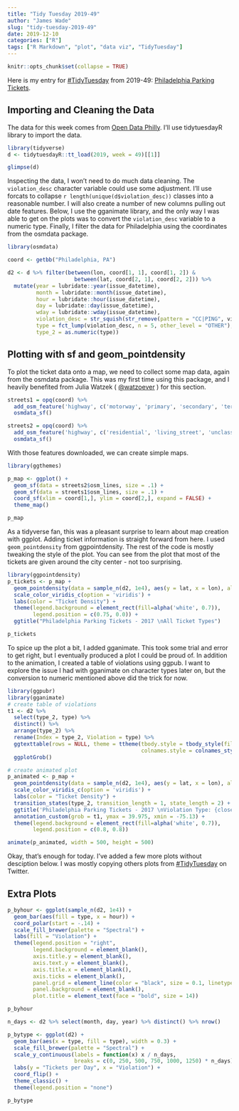 ```yaml
---
title: "Tidy Tuesday 2019-49"
author: "James Wade"
slug: "tidy-tuesday-2019-49"
date: 2019-12-10
categories: ["R"]
tags: ["R Markdown", "plot", "data viz", "TidyTuesday"]
---
```


```r
knitr::opts_chunk$set(collapse = TRUE)
```

Here is my entry for [#TidyTuesday](https://github.com/rfordatascience/tidytuesday) from 2019-49: [Philadelphia Parking Tickets](https://github.com/rfordatascience/tidytuesday/tree/master/data/2019/2019-12-03).

## Importing and Cleaning the Data

The data for this week comes from [Open Data Philly](https://www.opendataphilly.org/dataset/parking-violations). I'll use tidytuesdayR library to import the data.

```r
library(tidyverse)
d <- tidytuesdayR::tt_load(2019, week = 49)[[1]]

glimpse(d)
```

Inspecting the data, I won't need to do much data cleaning. The `violation_desc` character variable could use some adjustment. I'll use forcats to collapse `r length(unique(d$violation_desc))` classes into a reasonable number. I will also create a number of new columns pulling out date features. Below, I use the gganimate library, and the only way I was able to get on the plots was to convert the `violation_desc` variable to a numeric type. Finally, I filter the data for Philadelphia using the coordinates from the osmdata package.

```r
library(osmdata)

coord <- getbb("Philadelphia, PA")

d2 <- d %>% filter(between(lon, coord[1, 1], coord[1, 2]) & 
                     between(lat, coord[2, 1], coord[2, 2])) %>% 
  mutate(year = lubridate::year(issue_datetime),
         month = lubridate::month(issue_datetime),
         hour = lubridate::hour(issue_datetime),
         day = lubridate::day(issue_datetime),
         wday = lubridate::wday(issue_datetime),
         violation_desc = str_squish(str_remove(pattern = "CC|PING", violation_desc)),
         type = fct_lump(violation_desc, n = 5, other_level = "OTHER"),
         type_2 = as.numeric(type))
```

## Plotting with sf and geom_pointdensity

To plot the ticket data onto a map, we need to collect some map data, again from the osmdata package. This was my first time using this package, and I heavily benefited from Julia Watzek ( [@watzoever](https://twitter.com/watzoever) ) for this section.

```r
streets1 = opq(coord) %>% 
  add_osm_feature('highway', c('motorway', 'primary', 'secondary', 'tertiary')) %>% 
  osmdata_sf()

streets2 = opq(coord) %>% 
  add_osm_feature('highway', c('residential', 'living_street', 'unclassified', 'service', 'foodway')) %>% 
  osmdata_sf()
```

With those features downloaded, we can create simple maps.

```r
library(ggthemes)

p_map <- ggplot() + 
  geom_sf(data = streets2$osm_lines, size = .1) +
  geom_sf(data = streets1$osm_lines, size = .1) +
  coord_sf(xlim = coord[1,], ylim = coord[2,], expand = FALSE) +
  theme_map()

p_map
```

As a tidyverse fan, this was a pleasant surprise to learn about map creation with ggplot. Adding ticket information is straight forward from here. I used `geom_pointdensity` from ggpointdensity. The rest of the code is mostly tweaking the style of the plot. You can see from the plot that most of the tickets are given around the city center - not too surprising.

```r
library(ggpointdensity)
p_tickets <- p_map + 
  geom_pointdensity(data = sample_n(d2, 1e4), aes(y = lat, x = lon), alpha = 0.4) +
  scale_color_viridis_c(option = 'viridis') + 
  labs(color = "Ticket Density") +
  theme(legend.background = element_rect(fill=alpha('white', 0.7)),
        legend.position = c(0.75, 0.0)) +
  ggtitle("Philadelphia Parking Tickets - 2017 \nAll Ticket Types")

p_tickets
```

To spice up the plot a bit, I added gganimate. This took some trial and error to get right, but I eventually produced a plot I could be proud of. In addition to the animation, I created a table of violations using ggpub. I want to explore the issue I had with gganimate on character types later on, but the conversion to numeric mentioned above did the trick for now.

```r
library(ggpubr)
library(gganimate)
# create table of violations
t1 <- d2 %>% 
  select(type_2, type) %>% 
  distinct() %>% 
  arrange(type_2) %>% 
  rename(Index = type_2, Violation = type) %>% 
  ggtexttable(rows = NULL, theme = ttheme(tbody.style = tbody_style(fill = alpha('white', 0.5)),
                                          colnames.style = colnames_style(fill = alpha('white', 0.5)))) %>% 
  ggplotGrob()

# create animated plot
p_animated <- p_map + 
  geom_pointdensity(data = sample_n(d2, 1e4), aes(y = lat, x = lon), alpha = 0.5) +
  scale_color_viridis_c(option = 'viridis') + 
  labs(color = "Ticket Density") +
  transition_states(type_2, transition_length = 1, state_length = 2) +
  ggtitle('Philadelphia Parking Tickets - 2017 \nViolation Type: {closest_state}') +
  annotation_custom(grob = t1, ymax = 39.975, xmin = -75.13) +
  theme(legend.background = element_rect(fill=alpha('white', 0.7)),
        legend.position = c(0.8, 0.8))

animate(p_animated, width = 500, height = 500)
```

Okay, that's enough for today. I've added a few more plots without desciption below. I was mostly copying others plots from [#TidyTuesday](https://twitter.com/search?q=%23TidyTuesday&src=recent_search_click) on Twitter.

## Extra Plots

```r
p_byhour <- ggplot(sample_n(d2, 1e4)) + 
  geom_bar(aes(fill = type, x = hour)) + 
  coord_polar(start = -.14) +
  scale_fill_brewer(palette = "Spectral") +
  labs(fill = "Violation") + 
  theme(legend.position = "right",
        legend.background = element_blank(),
        axis.title.y = element_blank(),
        axis.text.y = element_blank(),
        axis.title.x = element_blank(),
        axis.ticks = element_blank(),
        panel.grid = element_line(color = "black", size = 0.1, linetype = "dotted"),
        panel.background = element_blank(),
        plot.title = element_text(face = "bold", size = 14))

p_byhour

n_days <- d2 %>% select(month, day, year) %>% distinct() %>% nrow()

p_bytype <- ggplot(d2) + 
  geom_bar(aes(x = type, fill = type), width = 0.3) +
  scale_fill_brewer(palette = "Spectral") +
  scale_y_continuous(labels = function(x) x / n_days, 
                     breaks = c(0, 250, 500, 750, 1000, 1250) * n_days) +
  labs(y = "Tickets per Day", x = "Violation") +
  coord_flip() +
  theme_classic() +
  theme(legend.position = "none")

p_bytype
```


